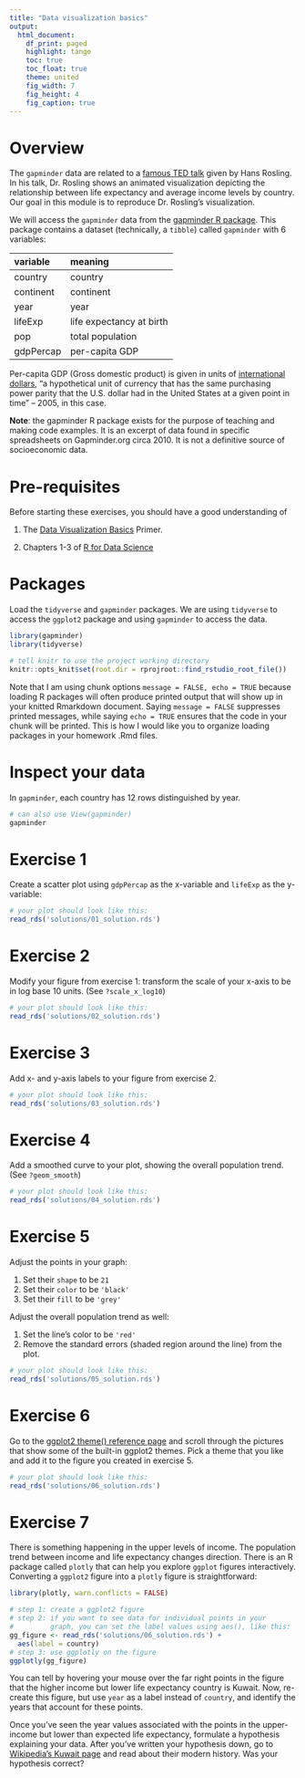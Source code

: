 ---
title: "Data visualization basics"
output: 
  html_document:
    df_print: paged
    highlight: tango
    toc: true
    toc_float: true
    theme: united
    fig_width: 7
    fig_height: 4
    fig_caption: true
---

# Overview

The `gapminder` data are related to a [famous TED talk](https://www.youtube.com/watch?v=hVimVzgtD6w) given by Hans Rosling. In his talk, Dr. Rosling shows an animated visualization depicting the relationship between life expectancy and average income levels by country. Our goal in this module is to reproduce Dr. Rosling's visualization.


We will access the `gapminder` data from the [gapminder R package](https://github.com/jennybc/gapminder). This package contains a dataset (technically, a `tibble`) called `gapminder` with 6 variables:

| variable    | meaning                  |
|:------------|:-------------------------|
| country     | country                  |
| continent   | continent                |
| year        | year                     |
| lifeExp     | life expectancy at birth |
| pop         | total population         |
| gdpPercap   | per-capita GDP           |

Per-capita GDP (Gross domestic product) is given in units of [international dollars](http://en.wikipedia.org/wiki/Geary%E2%80%93Khamis_dollar), "a hypothetical unit of currency that has the same purchasing power parity that the U.S. dollar had in the United States at a given point in time" -- 2005, in this case.

__Note__: the gapminder R package exists for the purpose of teaching and making code examples. It is an excerpt of data found in specific spreadsheets on Gapminder.org circa 2010. It is not a definitive source of socioeconomic data.

# Pre-requisites

Before starting these exercises, you should have a good understanding of 

1. The [Data Visualization Basics](https://rstudio.cloud/learn/primers/1.1) Primer.

1. Chapters 1-3 of [R for Data Science](https://r4ds.had.co.nz/index.html)

# Packages

Load the `tidyverse` and `gapminder` packages. We are using `tidyverse` to access the `ggplot2` package and using `gapminder` to access the data.

```{r, message = FALSE, echo = TRUE}

library(gapminder)
library(tidyverse)

# tell knitr to use the project working directory
knitr::opts_knit$set(root.dir = rprojroot::find_rstudio_root_file())


```

Note that I am using chunk options `message = FALSE, echo = TRUE` because loading R packages will often produce printed output that will show up in your knitted Rmarkdown document. Saying `message = FALSE` suppresses printed messages, while saying `echo = TRUE` ensures that the code in your chunk will be printed. This is how I would like you to organize loading packages in your homework .Rmd files. 

# Inspect your data

In `gapminder`, each country has 12 rows distinguished by year.

```{r}

# can also use View(gapminder)
gapminder

```

# Exercise 1

Create a scatter plot using `gdpPercap` as the x-variable and `lifeExp` as the y-variable: 

```{r}

# your plot should look like this:
read_rds('solutions/01_solution.rds')

```

# Exercise 2 

Modify your figure from exercise 1: transform the scale of your x-axis to be in log base 10 units. (See `?scale_x_log10`)

```{r}

# your plot should look like this:
read_rds('solutions/02_solution.rds')

```

# Exercise 3

Add x- and y-axis labels to your figure from exercise 2. 

```{r}

# your plot should look like this:
read_rds('solutions/03_solution.rds')

```

# Exercise 4

Add a smoothed curve to your plot, showing the overall population trend. (See `?geom_smooth`)

```{r}

# your plot should look like this:
read_rds('solutions/04_solution.rds')

```

# Exercise 5

Adjust the points in your graph: 

1. Set their `shape` to be `21`
1. Set their `color` to be `'black'` 
1. Set their `fill` to be `'grey'`

Adjust the overall population trend as well: 

1. Set the line's color to be `'red'`
1. Remove the standard errors (shaded region around the line) from the plot.

```{r}

# your plot should look like this:
read_rds('solutions/05_solution.rds')

```

# Exercise 6

Go to the [ggplot2 theme() reference page](https://ggplot2.tidyverse.org/reference/ggtheme.html) and scroll through the pictures that show some of the built-in ggplot2 themes. Pick a theme that you like and add it to the figure you created in exercise 5. 

```{r}

# your plot should look like this:
read_rds('solutions/06_solution.rds')

```


# Exercise 7

There is something happening in the upper levels of income. The population trend between income and life expectancy changes direction. There is an R package called `plotly` that can help you explore `ggplot` figures interactively. Converting a `ggplot2` figure into a `plotly` figure is straightforward:


```{r}

library(plotly, warn.conflicts = FALSE)

# step 1: create a ggplot2 figure
# step 2: if you want to see data for individual points in your
#         graph, you can set the label values using aes(), like this:
gg_figure <- read_rds('solutions/06_solution.rds') + 
  aes(label = country)
# step 3: use ggplotly on the figure
ggplotly(gg_figure)

```

You can tell by hovering your mouse over the far right points in the figure that the higher income but lower life expectancy country is Kuwait. Now, re-create this figure, but use `year` as a label instead of `country`, and identify the years that account for these points. 

Once you've seen the year values associated with the points in the upper-income but lower than expected life expectancy, formulate a hypothesis explaining your data. After you've written your hypothesis down, go to [Wikipedia's Kuwait page](https://en.wikipedia.org/wiki/History_of_Kuwait) and read about their modern history. Was your hypothesis correct?



